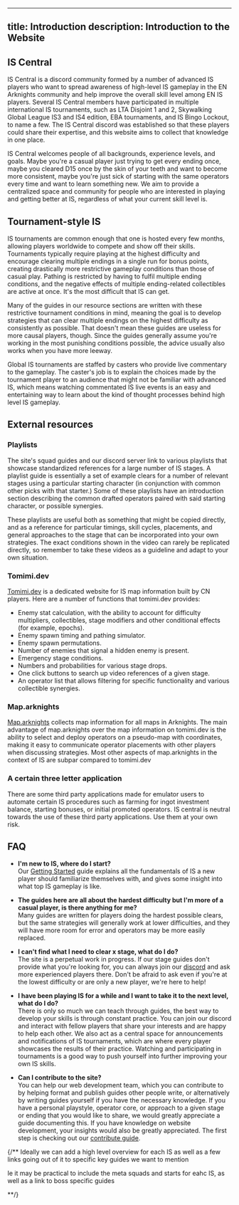 

---
title: Introduction
description: Introduction to the Website
---

## IS Central
IS Central is a discord community formed by a number of advanced IS players who want to spread awareness of high-level IS gameplay in the EN Arknights community and help improve the overall skill level among EN IS players. Several IS Central members have participated in multiple international IS tournaments, such as LTA Disjoint 1 and 2, Skywalking Global League IS3 and IS4 edition, EBA tournaments, and IS Bingo Lockout, to name a few. The IS Central discord was established so that these players could share their expertise, and this website aims to collect that knowledge in one place.

IS Central welcomes people of all backgrounds, experience levels, and goals. Maybe you're a casual player just trying to get every ending once, maybe you cleared D15 once by the skin of your teeth and want to become more consistent, maybe you're just sick of starting with the same operators every time and want to learn something new. We aim to provide a centralized space and community for people who are interested in playing and getting better at IS, regardless of what your current skill level is. 

## Tournament-style IS
IS tournaments are common enough that one is hosted every few months, allowing players worldwide to compete and show off their skills. Tournaments typically require playing at the highest difficulty and encourage clearing multiple endings in a single run for bonus points, creating drastically more restrictive gameplay conditions than those of casual play. Pathing is restricted by having to fulfil multiple ending conditions, and the negative effects of multiple ending-related collectibles are active at once. It's the most difficult that IS can get.

Many of the guides in our resource sections are written with these restrictive tournament conditions in mind, meaning the goal is to develop strategies that can clear multiple endings on the highest difficulty as consistently as possible. That doesn't mean these guides are useless for more causal players, though. Since the guides generally assume you're working in the most punishing conditions possible, the advice usually also works when you have more leeway. 

Global IS tournaments are staffed by casters who provide live commentary to the gameplay. The caster's job is to explain the choices made by the tournament player to an audience that might not be familiar with advanced IS, which means watching commentated IS live events is an easy and entertaining way to learn about the kind of thought processes behind high level IS gameplay. 


## External resources
### Playlists
The site's squad guides and our discord server link to various playlists that showcase standardized references for a large number of IS stages. A playlist guide is essentially a set of example clears for a number of relevant stages using a particular starting character (in conjunction with common other picks with that starter.) Some of these playlists have an introduction section describing the common drafted operators paired with said starting character, or possible synergies. 

These playlists are useful both as something that might be copied directly, and as a reference for particular timings, skill cycles, placements, and general approaches to the stage that can be incorporated into your own strategies. The exact conditions shown in the video can rarely be replicated directly, so remember to take these videos as a guideline and adapt to your own situation. 

### Tomimi.dev
<a href="https://tomimi.dev/en" target="_blank" rel="noopener noreferrer">Tomimi.dev</a> is a dedicated website for IS map information built by CN players. Here are a number of functions that tomimi.dev provides:
* Enemy stat calculation, with the ability to account for difficulty multipliers, collectibles, stage modifiers and other conditional effects (for example, epochs).
* Enemy spawn timing and pathing simulator.
* Enemy spawn permutations.
* Number of enemies that signal a hidden enemy is present.
* Emergency stage conditions.
* Numbers and probabilities for various stage drops.
* One click buttons to search up video references of a given stage.
* An operator list that allows filtering for specific functionality and various collectible synergies.

### Map.arknights
<a href="https://map.ark-nights.com/" target="_blank" rel="noopener noreferrer">Map.arknights</a> collects map information for all maps in Arknights. The main advantage of map.arknights over the map information on tomimi.dev is the ability to select and deploy operators on a pseudo-map with coordinates, making it easy to communicate operator placements with other players when discussing strategies. Most other aspects of map.arknights in the context of IS are subpar compared to tomimi.dev

### A certain three letter application
There are some third party applications made for emulator users to automate certain IS procedures such as farming for ingot investment balance, starting bonuses, or initial promoted operators. IS central is neutral towards the use of these third party applications. Use them at your own risk. 	

## FAQ
* **I'm new to IS, where do I start?**\
Our [Getting Started](/getting-started/) guide explains all the fundamentals of IS a new player should familiarize themselves with, and gives some insight into what top IS gameplay is like.

* **The guides here are all about the hardest difficulty but I'm more of a casual player, is there anything for me?**\
Many guides are written for players doing the hardest possible clears, but the same strategies will generally work at lower difficulties, and they will have more room for error and operators may be more easily replaced. 

* **I can't find what I need to clear x stage, what do I do?**\
The site is a perpetual work in progress. If our stage guides don't provide what you're looking for, you can always join our <a href="https://discord.gg/fqRBzQWVfK" target="_blank" rel="noopener noreferrer">discord</a> and ask more experienced players there. Don't be afraid to ask even if you're at the lowest difficulty or are only a new player, we're here to help!

* **I have been playing IS for a while and I want to take it to the next level, what do I do?**\
There is only so much we can teach through guides, the best way to develop your skills is through constant practice. You can join our discord and interact with fellow players that share your interests and are happy to help each other. We also act as a central space for announcements and notifications of IS tournaments, which are where every player showcases the results of their practice. Watching and participating in tournaments is a good way to push yourself into further improving your own IS skills.

* **Can I contribute to the site?**\
You can help our web development team, which you can contribute to by helping format and publish guides other people write, or alternatively by writing guides yourself if you have the necessary knowledge. If you have a personal playstyle, operator core, or approach to a given stage or ending that you would like to share, we would greatly appreciate a guide documenting this. If you have knowledge on website development, your insights would also be greatly appreciated. The first step is checking out our [contribute guide](/contribute/).



{/**
Ideally we can add a high level overview for each IS as well as a few links going out of it to specific key guides we want to mention

Ie it may be practical to include the meta squads and starts for eahc IS, as well as a link to boss specific guides

**/}


